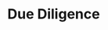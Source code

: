 # Due Diligence


<ul className="grid grid-cols-1 md:grid-cols-2 lg:grid-cols-3 xl:grid-cols-4 gap-4 -ml-6">
<ReferenceCard
    title="Active"
    description="Display active blockchain addresses over time [Source: https://glassnode.org]"
    url="/terminal/reference/crypto/dd/active"
    command="true"
/>
<ReferenceCard
    title="Ath"
    description="All time high data for loaded coin"
    url="/terminal/reference/crypto/dd/ath"
    command="true"
/>
<ReferenceCard
    title="Atl"
    description="All time low data for loaded coin"
    url="/terminal/reference/crypto/dd/atl"
    command="true"
/>
<ReferenceCard
    title="Balance"
    description="Display balance"
    url="/terminal/reference/crypto/dd/balance"
    command="true"
/>
<ReferenceCard
    title="Basic"
    description="Get basic information for coin. Like: name, symbol, rank, type, description, platform, proof_type, contract,..."
    url="/terminal/reference/crypto/dd/basic"
    command="true"
/>
<ReferenceCard
    title="Bc"
    description="Blockchain explorers URLs for loaded coin. Those are sites like etherescan.io or polkascan.io in which you can..."
    url="/terminal/reference/crypto/dd/bc"
    command="true"
/>
<ReferenceCard
    title="Change"
    description="Display active blockchain addresses over time [Source: https://glassnode.org] Note that free api keys only allow..."
    url="/terminal/reference/crypto/dd/change"
    command="true"
/>
<ReferenceCard
    title="Desc"
    description="Display project description [Source: Token Terminal]"
    url="/terminal/reference/crypto/dd/desc"
    command="true"
/>
<ReferenceCard
    title="Dev"
    description="Developers data for loaded coin. If the development data is available you can see how the code development of..."
    url="/terminal/reference/crypto/dd/dev"
    command="true"
/>
<ReferenceCard
    title="Eb"
    description="Display active blockchain addresses over time [Source: https://glassnode.org] Note that free api keys only allow..."
    url="/terminal/reference/crypto/dd/eb"
    command="true"
/>
<ReferenceCard
    title="Events"
    description="Show information about most important coins events. Most of coins doesn't have any events. You can display only..."
    url="/terminal/reference/crypto/dd/events"
    command="true"
/>
<ReferenceCard
    title="Ex"
    description="Get all exchanges found for given coin. You can display only top N number of exchanges with --top parameter. You..."
    url="/terminal/reference/crypto/dd/ex"
    command="true"
/>
<ReferenceCard
    title="Fr"
    description="Display asset's fundraising details [Source: https://messari.io]"
    url="/terminal/reference/crypto/dd/fr"
    command="true"
/>
<ReferenceCard
    title="Fundrate"
    description="Displays funding rate by exchange for a certain asset [Source: https://coinglass.github.io/API-Reference/]"
    url="/terminal/reference/crypto/dd/fundrate"
    command="true"
/>
<ReferenceCard
    title="Funot"
    description="Display fundamental metric over time [Source: Token Terminal]"
    url="/terminal/reference/crypto/dd/funot"
    command="true"
/>
<ReferenceCard
    title="Gh"
    description="Display github activity over time for a given coin. Github activity includes the following actions: creating a..."
    url="/terminal/reference/crypto/dd/gh"
    command="true"
/>
<ReferenceCard
    title="Gov"
    description="Display asset's governance [Source: https://messari.io]"
    url="/terminal/reference/crypto/dd/gov"
    command="true"
/>
<ReferenceCard
    title="Info"
    description="Shows basic information about loaded coin like: Name, Symbol, Description, Market Cap, Public Interest, Supply,..."
    url="/terminal/reference/crypto/dd/info"
    command="true"
/>
<ReferenceCard
    title="Inv"
    description="Display asset's investors [Source: https://messari.io]"
    url="/terminal/reference/crypto/dd/inv"
    command="true"
/>
<ReferenceCard
    title="Links"
    description="Display asset's links [Source: https://messari.io]"
    url="/terminal/reference/crypto/dd/links"
    command="true"
/>
<ReferenceCard
    title="Liquidations"
    description="Displays liquidations data for the loaded crypto asset [Source: https://coinglass.github.io/API-..."
    url="/terminal/reference/crypto/dd/liquidations"
    command="true"
/>
<ReferenceCard
    title="Load"
    description="Load crypto currency to perform analysis on. Yahoo Finance is used as default source. Other sources can be used..."
    url="/terminal/reference/crypto/dd/load"
    command="true"
/>
<ReferenceCard
    title="Market"
    description="Market data for loaded coin. There you find metrics like: Market Cap, Supply, Circulating Supply, Price, Volume..."
    url="/terminal/reference/crypto/dd/market"
    command="true"
/>
<ReferenceCard
    title="Mcapdom"
    description="Display asset's percentage share of total crypto circulating market cap [Source: https://messari.io]"
    url="/terminal/reference/crypto/dd/mcapdom"
    command="true"
/>
<ReferenceCard
    title="Mkt"
    description="Get all markets found for given coin. You can display only N number of markets with --limt parameter. You can..."
    url="/terminal/reference/crypto/dd/mkt"
    command="true"
/>
<ReferenceCard
    title="Mt"
    description="Display messari timeseries [Source: https://messari.io]"
    url="/terminal/reference/crypto/dd/mt"
    command="true"
/>
<ReferenceCard
    title="News"
    description="Display most recent news on the given coin from CryptoPanic aggregator platform. [Source: https://cryptopanic.com/]"
    url="/terminal/reference/crypto/dd/news"
    command="true"
/>
<ReferenceCard
    title="Nonzero"
    description="Display addresses with nonzero assets in a certain blockchain [Source: https://glassnode.org] Note that free api..."
    url="/terminal/reference/crypto/dd/nonzero"
    command="true"
/>
<ReferenceCard
    title="Ob"
    description="Get the order book for selected coin"
    url="/terminal/reference/crypto/dd/ob"
    command="true"
/>
<ReferenceCard
    title="Oi"
    description="Displays open interest by exchange for a certain asset [Source: https://coinglass.github.io/API-Reference/]"
    url="/terminal/reference/crypto/dd/oi"
    command="true"
/>
<ReferenceCard
    title="Pi"
    description="Display asset's project info [Source: https://messari.io]"
    url="/terminal/reference/crypto/dd/pi"
    command="true"
/>
<ReferenceCard
    title="Ps"
    description="Get price and supply related metrics for given coin."
    url="/terminal/reference/crypto/dd/ps"
    command="true"
/>
<ReferenceCard
    title="Rm"
    description="Display asset's roadmap [Source: https://messari.io]"
    url="/terminal/reference/crypto/dd/rm"
    command="true"
/>
<ReferenceCard
    title="Score"
    description="In this view you can find different kind of scores for loaded coin. Those scores represents different rankings,..."
    url="/terminal/reference/crypto/dd/score"
    command="true"
/>
<ReferenceCard
    title="Social"
    description="Shows social media corresponding to loaded coin. You can find there name of telegram channel, urls to twitter,..."
    url="/terminal/reference/crypto/dd/social"
    command="true"
/>
<ReferenceCard
    title="Stats"
    description="Display coin stats"
    url="/terminal/reference/crypto/dd/stats"
    command="true"
/>
<ReferenceCard
    title="Team"
    description="Display asset's team [Source: https://messari.io]"
    url="/terminal/reference/crypto/dd/team"
    command="true"
/>
<ReferenceCard
    title="Tk"
    description="Display asset's tokenomics [Source: https://messari.io]"
    url="/terminal/reference/crypto/dd/tk"
    command="true"
/>
<ReferenceCard
    title="Trades"
    description="Get the latest trades for selected coin"
    url="/terminal/reference/crypto/dd/trades"
    command="true"
/>
<ReferenceCard
    title="Twitter"
    description="Show last 10 tweets for given coin. You can display only N number of tweets with --limit parameter. You can sort..."
    url="/terminal/reference/crypto/dd/twitter"
    command="true"
/>
<ReferenceCard
    title="Web"
    description="Websites found for given Coin. You can find there urls to homepage, forum, announcement site and others."
    url="/terminal/reference/crypto/dd/web"
    command="true"
/>
</ul>
